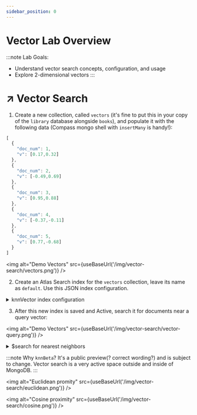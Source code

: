 ```yaml
---
sidebar_position: 0
---
```



# Vector Lab Overview

:::note
Lab Goals:
* Understand vector search concepts, configuration, and usage
* Explore 2-dimensional vectors
:::

# ↗ Vector Search

1. Create a new collection, called `vectors` (it's fine to put this in your copy of the `library` database alongside `books`),
   and populate it with the following data (Compass mongo shell with `insertMany` is handy!):

```js
[
  {
    "doc_num": 1,
    "v": [0.17,0.32]
  },
  {
    "doc_num": 2,
    "v": [-0.49,0.69]
  },
  {
    "doc_num": 3,
    "v": [0.95,0.88]
  },
  {
    "doc_num": 4,
    "v": [-0.37,-0.11]
  },
  {
    "doc_num": 5,
    "v": [0.77,-0.68]
  }
]
```

<img
    alt="Demo Vectors"
    src={useBaseUrl('/img/vector-search/vectors.png')}
/>

2. Create an Atlas Search index for the `vectors` collection, leave its name as `default`.
   Use this JSON index configuration.

<details>
<summary>knnVector index configuration</summary>
<div>

```js
{
  "mappings": {
    "dynamic": true,
    "fields": {
      "v": [
        {
          "dimensions": 2,
          "similarity": "euclidean",
          "type": "knnVector"
        }
      ]
    }
  }
}
```

</div>
</details>

3. After this new index is saved and Active, search it for documents near a query vector:

<img
    alt="Demo Vectors"
    src={useBaseUrl('/img/vector-search/vector-query.png')}
/>


<details>
<summary>$search for nearest neighbors</summary>
<div>

```js
[
  {
    $search: {
      index: "default",
      knnBeta: {
        vector: [0.25, 0.15],
        path: "v",
        k: 2,
      },
    },
  },
  {
    "$project": {
      "score": { $meta: "searchScore" }
    }
  }
]
```

</div>
</details>

:::note
Why `knnBeta`?  It's a public preview(? correct wording?) and is subject to change. Vector search is a very active space
outside and inside of MongoDB.
:::

<img
    alt="Euclidean promity"
    src={useBaseUrl('/img/vector-search/euclidean.png')}
/>

<img
    alt="Cosine proximity"
    src={useBaseUrl('/img/vector-search/cosine.png')}
/>

